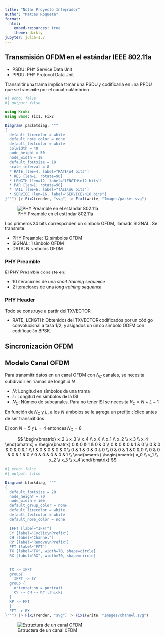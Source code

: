 ```yaml
---
title: "Notas Proyecto Integrador"
author: "Matías Roqueta"
format:
  html: 
    embed-resources: true
    theme: darkly
jupyter: julia-1.7
---
```


## Transmisión OFDM en el estándar IEEE 802.11a

- PSDU: PHY Service Data Unit
- PPDU: PHY Protocol Data Unit

Transmitir una trama implica tomar una PSDU y codificarla en una PPDU que se transmite por el canal inalámbrico.

<!-- \begin{center}
\begin{bytefield}[bitformatting={\footnotesize\bfseries}]{40} 
\bitheader{0, 4, 5, 17, 18, 24, 40}\\
\bitbox{4}{RATE\\4 bits} & 
\bitbox{1}{\rotatebox{-90}{RES}} & 
\bitbox{12}{LENGTH\\12 bits} & 
\bitbox{1}{\rotatebox{-90}{PAR}} & 
\bitbox{6}{Tail\\6 bits} & 
\bitbox{16}{SERVICE\\16 bits}
\bitbox[]{2}{$\cdots$}
\end{bytefield}
\end{center} -->

```julia
#| echo: false
#| output: false

using Kroki
using Base: Fix1, Fix2

Diagram(:packetdiag, """
{
  default_linecolor = white
  default_node_color = none
  default_textcolor = white
  colwidth = 40
  node_height = 50
  node_width = 18
  default_fontsize = 18
  scale_interval = 8
  * RATE [len=4, label="RATE\n4 bits"]
  * RES [len=1, rotate=90]
  * LENGTH [len=12, label="LENGTH\n12 bits"]
  * PAR [len=1, rotate=90]
  * TAIL [len=6, label="TAIL\n6 bits"]
  * SERVICE [len=16, label="SERVICE\n16 bits"]
}""") |> Fix2(render, "svg") |> Fix1(write, "Images/packet.svg")
```

![PHY Preamble en el estándar 802.11a](Images/packet.svg)


Los primeros 24 bits corresponden un símbolo OFDM, llamado SIGNAL. Se transmite:

- PHY Preamble: 12 símbolos OFDM
- SIGNAL: 1 símbolo OFDM
- DATA: N símbolos OFDM

### PHY Preamble
El PHY Preamble consiste en:

- 10 iteraciones de una _short training sequence_ 
- 2 iteraciones de una _long training sequence_

### PHY Header

Todo se construye a partir del TXVECTOR

- RATE, LENGTH: Obtenidos del TXVECTOR codificados por un código convolucional a tasa 1/2, y asigados un único símbolo ODFM con codificación BPSK.

## Sincronización OFDM

## Modelo Canal OFDM

Para transmitir datos en un canal OFDM con $N_C$ canales, se necesita subdividir en tramas de longitud $N$

- $N$: Longitud en símbolos de una trama
- $L$: Longitud en símbolos de la ISI
- $N_C$: Número de subcanales. Para no tener ISI se necesita $N_C = N+L-1$

En función de $N_C$ y $L$, a los $N$ símbolos se le agrega un prefijo cíclico antes de ser transmitidos

Ej con $N=5$ y $L=4$ entonces $N_C=8$

$$
\begin{bmatrix}
x_2 \\ x_3 \\ x_4 \\ x_0 \\ x_1 \\ x_2 \\ x_3 \\ x_4
\end{bmatrix} = 
\begin{bmatrix}
0 & 0 & 1 & 0 & 0 \\
0 & 0 & 0 & 1 & 0 \\
0 & 0 & 0 & 0 & 1 \\
1 & 0 & 0 & 0 & 0 \\
0 & 1 & 0 & 0 & 0 \\
0 & 0 & 1 & 0 & 0 \\
0 & 0 & 0 & 1 & 0 \\
0 & 0 & 0 & 0 & 1 \\
\end{bmatrix}
\begin{bmatrix}
x_0 \\ x_1 \\ x_2 \\ x_3 \\ x_4
\end{bmatrix}
$$

```julia
#| echo: false
#| output: false

Diagram(:blockdiag, """
{
  default_fontsize = 20
  node_height = 70
  node_width = 100
  default_group_color = none
  default_linecolor = white
  default_textcolor = white
  default_node_color = none

  IFFT [label="IFFT"]
  CY [label="Cyclic\nPrefix"]
  CH [label="Channel"]
  RP [label="Remove\nPrefix"]
  FFT [label="FFT"]
  TX [label="TX", width=70, shape=circle]
  RX [label="RX", width=70, shape=circle]

  
  TX -> IFFT 
  group{ 
    IFFT -> CY 
  group {
    orientation = portrait
    CY -> CH -> RP [thick]
  }
  RP -> FFT
  }
  FFT -> RX
}""") |> Fix2(render, "svg") |> Fix1(write, "Images/channel.svg")
```

![Estructura de un canal OFDM](Images/channel.svg)